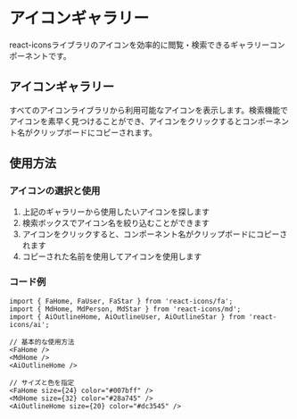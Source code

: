 
<Meta title="アイコンギャラリー" />

# アイコンギャラリー

react-iconsライブラリのアイコンを効率的に閲覧・検索できるギャラリーコンポーネントです。

## アイコンギャラリー

すべてのアイコンライブラリから利用可能なアイコンを表示します。検索機能でアイコンを素早く見つけることができ、アイコンをクリックするとコンポーネント名がクリップボードにコピーされます。

<div style={{ marginBottom: '32px' }}>
  <IconGallery />
</div>

## 使用方法

### アイコンの選択と使用

1. 上記のギャラリーから使用したいアイコンを探します
2. 検索ボックスでアイコン名を絞り込むことができます
3. アイコンをクリックすると、コンポーネント名がクリップボードにコピーされます
4. コピーされた名前を使用してアイコンを使用します

### コード例

```tsx
import { FaHome, FaUser, FaStar } from 'react-icons/fa';
import { MdHome, MdPerson, MdStar } from 'react-icons/md';
import { AiOutlineHome, AiOutlineUser, AiOutlineStar } from 'react-icons/ai';

// 基本的な使用方法
<FaHome />
<MdHome />
<AiOutlineHome />

// サイズと色を指定
<FaHome size={24} color="#007bff" />
<MdHome size={32} color="#28a745" />
<AiOutlineHome size={20} color="#dc3545" />
```
